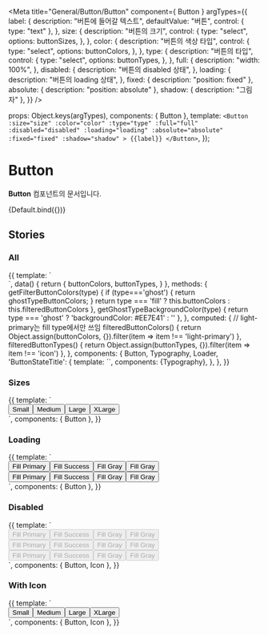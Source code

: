 
<Meta
  title="General/Button/Button"
  component={ Button }
  argTypes={{
    label: {
      description: "버튼에 들어갈 텍스트",
      defaultValue: "버튼",
      control: { type: "text" },
    },
    size: {
      description: "버튼의 크기",
      control: {
        type: "select",
        options: buttonSizes,
      },
    },
    color: {
      description: "버튼의 색상 타입",
      control: {
        type: "select",
        options: buttonColors,
      },
    },
    type: {
      description: "버튼의 타입",
      control: {
        type: "select",
        options: buttonTypes,
      },
    },
    full: {
      description: "width: 100%",
    },
    disabled: {
      description: "버튼의 disabled 상태",
    },
    loading: {
      description: "버튼의 loading 상태",
    },
    fixed: {
        description: "position: fixed"
    },
    absolute: {
        description: "position: absolute"
    },
    shadow: {
        description: "그림자"
    },
  }}
/>

  props: Object.keys(argTypes),
  components: { Button },
  template:
    `<Button
        :size="size"
        :color="color"
        :type="type"
        :full="full"
        :disabled="disabled"
        :loading="loading"
        :absolute="absolute"
        :fixed="fixed"
        :shadow="shadow"
    >
      {{label}}
    </Button>`,
});

# Button

**Button** 컴포넌트의 문서입니다.

<Story name="Default" height="100px">
  {Default.bind({})}
</Story>

<ArgsTable story="Default" />

## Stories
### All
<Canvas>
    <Story name="All" height="100px">
        {{
            template: `
                <div>
                  <template v-for="(type, index) in filteredButtonTypes">
                    <div class="flex">
                        <ButtonStateTitle class="mr-30">{{type}}</ButtonStateTitle>
                        <div class="flex-column mr-30">
                            <ButtonStateTitle>default</ButtonStateTitle>
                            <div :style="getGhostTypeBackgroundColor(type)">
                                <template v-for="(color, index) in getFilterButtonColors(type)">
                                    <Button :color="color" :type="type" class="mb-16">Button</Button>
                                </template>
                            </div>
                        </div>
                        <div class="flex-column mr-30">
                            <ButtonStateTitle>hover</ButtonStateTitle>
                            <div :style="getGhostTypeBackgroundColor(type)">
                                <template v-for="(color, index) in getFilterButtonColors(type)">
                                    <Button :color="color" :type="type" class="mb-16 hover-test">Button</Button>
                                </template>
                            </div>
                        </div>
                        <div class="flex-column mr-30">
                            <ButtonStateTitle>disabled</ButtonStateTitle>
                            <div :style="getGhostTypeBackgroundColor(type)">
                                <template v-for="(color, index) in getFilterButtonColors(type)">
                                    <Button :color="color" :type="type" disabled class="mb-16">Button</Button>
                                </template>
                            </div>
                        </div>
                        <div class="flex-column mr-30">
                            <ButtonStateTitle>loading</ButtonStateTitle>
                            <div :style="getGhostTypeBackgroundColor(type)">
                                <template v-for="(color, index) in getFilterButtonColors(type)">
                                    <Button :color="color" :type="type" class="mb-16" loading></Button>
                                </template>
                            </div>
                        </div>
                    </div>
                  </template>
                </div>
            `,
            data() {
                return {
                    buttonColors,
                    buttonTypes,
                }
            },
            methods: {
                getFilterButtonColors(type) {
                    if (type==='ghost') {
                        return ghostTypeButtonColors;
                    }
                    return type === 'fill' ? this.buttonColors : this.filteredButtonColors
                },
                getGhostTypeBackgroundColor(type) {
                    return type === 'ghost' ? 'backgroundColor: #EE7E41' : ''
                },
            },
            computed: {
                // light-primary는 fill type에서만 쓰임
                filteredButtonColors() {
                    return Object.assign(buttonColors, {}).filter(item => item !== 'light-primary')
                },
                filteredButtonTypes() {
                    return Object.assign(buttonTypes, {}).filter(item => item !== 'icon')
                },
            },
            components: { Button, Typography, Loader,
                'ButtonStateTitle': {
                    template: `<Typography type="body2" color="gray400" class="mb-10" style="min-width: 70px"><slot/></Typography>`,
                    components: {Typography},
                },
            },
        }}
    </Story>
</Canvas>


### Sizes
<Canvas>
    <Story name="Sizes" height="100px">
        {{
            template: `
                <div>
                  <div style="display: flex">
                    <Button size="small">Small</Button>
                    <Button size="medium">Medium</Button>
                    <Button size="large">Large</Button>
                    <Button size="xlarge">XLarge</Button>
                  </div>
                </div>
        `,
            components: { Button },
        }}
    </Story>
</Canvas>

### Loading
<Canvas>
    <Story name="Loading" height="100px">
        {{
            template: `
                <div>
                  <div style="display: flex">
                    <Button color="primary" type="fill" size="medium" loading>Fill Primary</Button>
                    <Button color="success" type="fill" size="medium" loading>Fill Success</Button>
                    <Button color="error" type="fill" size="medium" loading>Fill Gray</Button>
                    <Button color="secondary" type="fill" size="medium" loading>Fill Gray</Button>
                  </div>
                  <div style="display: flex">
                    <Button color="primary" type="outlined" size="medium" loading>Fill Primary</Button>
                    <Button color="success" type="outlined" size="medium" loading>Fill Success</Button>
                    <Button color="error" type="outlined" size="medium" loading>Fill Gray</Button>
                    <Button color="secondary" type="outlined" size="medium" loading>Fill Gray</Button>
                  </div>
                </div>
        `,
            components: { Button },
        }}
    </Story>
</Canvas>

### Disabled
<Canvas>
    <Story name="Disabled" height="100px">
        {{
            template: `
                <div>
                  <div style="display: flex">
                    <Button color="primary" type="fill" size="medium" disabled>
                        <template v-slot:left-icon>
                            <Icon name="IconPlusMediumLine" color="primary" />
                        </template>
                        Fill Primary
                    </Button>
                    <Button color="success" type="fill" size="medium" disabled>
                        <template v-slot:left-icon>
                            <Icon name="IconPlusMediumLine" color="success" />
                        </template>
                        Fill Success
                    </Button>
                    <Button color="error" type="fill" size="medium" disabled>
                        <template v-slot:left-icon>
                            <Icon name="IconPlusMediumLine" color="error" />
                        </template>
                        Fill Gray
                    </Button>
                    <Button color="secondary" type="fill" size="medium" disabled>
                        <template v-slot:left-icon>
                            <Icon name="IconPlusMediumLine" color="secondary" />
                        </template>
                        Fill Gray
                    </Button>
                  </div>
                  <div style="display: flex">
                    <Button color="primary" type="outlined" size="medium" disabled>
                        <template v-slot:left-icon>
                            <Icon name="IconPlusMediumLine" color="primary" />
                        </template>
                        Fill Primary
                    </Button>
                    <Button color="success" type="outlined" size="medium" disabled>
                        <template v-slot:left-icon>
                            <Icon name="IconPlusMediumLine" color="success" />
                        </template>
                        Fill Success
                    </Button>
                    <Button color="error" type="outlined" size="medium" disabled>
                        <template v-slot:left-icon>
                            <Icon name="IconPlusMediumLine" color="error" />
                        </template>
                        Fill Gray
                    </Button>
                    <Button color="secondary" type="outlined" size="medium" disabled>
                        <template v-slot:left-icon>
                            <Icon name="IconPlusMediumLine" color="secondary" />
                        </template>
                        Fill Gray
                    </Button>
                  </div>
                  <div style="display: flex">
                    <Button color="primary" type="text" size="medium" disabled>
                        <template v-slot:left-icon>
                            <Icon name="IconPlusMediumLine" color="primary" />
                        </template>
                        Fill Primary
                    </Button>
                    <Button color="success" type="text" size="medium" disabled>
                        <template v-slot:left-icon>
                            <Icon name="IconPlusMediumLine" color="success" />
                        </template>
                        Fill Success
                    </Button>
                    <Button color="error" type="text" size="medium" disabled>
                        <template v-slot:left-icon>
                            <Icon name="IconPlusMediumLine" color="error" />
                        </template>
                        Fill Gray
                    </Button>
                    <Button color="secondary" type="text" size="medium" disabled>
                        <template v-slot:left-icon>
                            <Icon name="IconPlusMediumLine" color="secondary" />
                        </template>
                        Fill Gray
                    </Button>
                  </div>
                </div>
        `,
            components: { Button, Icon },
        }}
    </Story>
</Canvas>

### With Icon
<Canvas>
    <Story name="WithIcon" height="100px">
        {{
            template: `
                <div style="display: flex">
                    <Button color="primary" type="fill" size="small">
                        <template v-slot:left-icon>
                            <Icon name="IconPlusSmallLine" color="white" />
                        </template>
                        Small
                    </Button>
                    <Button color="primary" type="fill" size="medium">
                        <template v-slot:left-icon>
                            <Icon name="IconPlusMediumLine" color="white" />
                        </template>
                        Medium
                    </Button>
                    <Button color="primary" type="fill" size="large">
                        <template v-slot:left-icon>
                            <Icon name="IconPlusLargeLine" color="white" />
                        </template>
                        Large
                    </Button>
                    <Button color="primary" type="fill" size="xlarge">
                        <template v-slot:left-icon>
                            <Icon name="IconPlusLargeLine" color="white" />
                        </template>
                        XLarge
                    </Button>
                </div>
        `,
            components: { Button, Icon },
        }}
    </Story>
</Canvas>